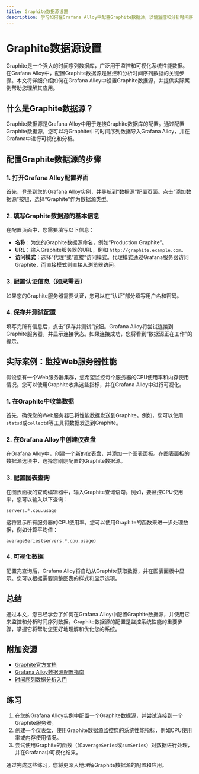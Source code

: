 ```yaml
---
title: Graphite数据源设置
description: 学习如何在Grafana Alloy中配置Graphite数据源，以便监控和分析时间序列数据。本文适合初学者，包含详细的步骤和实际案例。
---
```


# Graphite数据源设置

Graphite是一个强大的时间序列数据库，广泛用于监控和可视化系统性能数据。在Grafana Alloy中，配置Graphite数据源是监控和分析时间序列数据的关键步骤。本文将详细介绍如何在Grafana Alloy中设置Graphite数据源，并提供实际案例帮助您理解其应用。

## 什么是Graphite数据源？

Graphite数据源是Grafana Alloy中用于连接Graphite数据库的配置。通过配置Graphite数据源，您可以将Graphite中的时间序列数据导入Grafana Alloy，并在Grafana中进行可视化和分析。

## 配置Graphite数据源的步骤

### 1. 打开Grafana Alloy配置界面

首先，登录到您的Grafana Alloy实例，并导航到“数据源”配置页面。点击“添加数据源”按钮，选择“Graphite”作为数据源类型。

### 2. 填写Graphite数据源的基本信息

在配置页面中，您需要填写以下信息：

- **名称**：为您的Graphite数据源命名，例如“Production Graphite”。
- **URL**：输入Graphite服务器的URL，例如 `http://graphite.example.com`。
- **访问模式**：选择“代理”或“直接”访问模式。代理模式通过Grafana服务器访问Graphite，而直接模式则直接从浏览器访问。

### 3. 配置认证信息（如果需要）

如果您的Graphite服务器需要认证，您可以在“认证”部分填写用户名和密码。

### 4. 保存并测试配置

填写完所有信息后，点击“保存并测试”按钮。Grafana Alloy将尝试连接到Graphite服务器，并显示连接状态。如果连接成功，您将看到“数据源正在工作”的提示。

## 实际案例：监控Web服务器性能

假设您有一个Web服务器集群，您希望监控每个服务器的CPU使用率和内存使用情况。您可以使用Graphite收集这些指标，并在Grafana Alloy中进行可视化。

### 1. 在Graphite中收集数据

首先，确保您的Web服务器已将性能数据发送到Graphite。例如，您可以使用`statsd`或`collectd`等工具将数据发送到Graphite。

### 2. 在Grafana Alloy中创建仪表盘

在Grafana Alloy中，创建一个新的仪表盘，并添加一个图表面板。在图表面板的数据源选项中，选择您刚刚配置的Graphite数据源。

### 3. 配置图表查询

在图表面板的查询编辑器中，输入Graphite查询语句。例如，要监控CPU使用率，您可以输入以下查询：

```plaintext
servers.*.cpu.usage
```

这将显示所有服务器的CPU使用率。您可以使用Graphite的函数来进一步处理数据，例如计算平均值：

```plaintext
averageSeries(servers.*.cpu.usage)
```

### 4. 可视化数据

配置完查询后，Grafana Alloy将自动从Graphite获取数据，并在图表面板中显示。您可以根据需要调整图表的样式和显示选项。

## 总结

通过本文，您已经学会了如何在Grafana Alloy中配置Graphite数据源，并使用它来监控和分析时间序列数据。Graphite数据源的配置是监控系统性能的重要步骤，掌握它将帮助您更好地理解和优化您的系统。

## 附加资源

- [Graphite官方文档](https://graphite.readthedocs.io/en/latest/)
- [Grafana Alloy数据源配置指南](https://grafana.com/docs/grafana/latest/datasources/)
- [时间序列数据分析入门](https://www.example.com/time-series-analysis)

## 练习

1. 在您的Grafana Alloy实例中配置一个Graphite数据源，并尝试连接到一个Graphite服务器。
2. 创建一个仪表盘，使用Graphite数据源监控您的系统性能指标，例如CPU使用率或内存使用情况。
3. 尝试使用Graphite的函数（如`averageSeries`或`sumSeries`）对数据进行处理，并在Grafana中可视化结果。

通过完成这些练习，您将更深入地理解Graphite数据源的配置和应用。